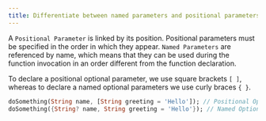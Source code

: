 ```yaml
---
title: Differentiate between named parameters and positional parameters in Flutter.
---
```


A `Positional Parameter` is linked by its position. Positional parameters must be specified in the order in which they appear. `Named Parameters` are referenced by name, which means that they can be used during the function invocation in an order different from the function declaration.

To declare a positional optional parameter, we use square brackets `[ ]`, whereas to declare a named optional parameters we use curly braces `{ }`.

```dart
doSomething(String name, [String greeting = 'Hello']); // Positional Optional Parameter
doSomething({String? name, String greeting = 'Hello'}); // Named Optional Parameter
```
